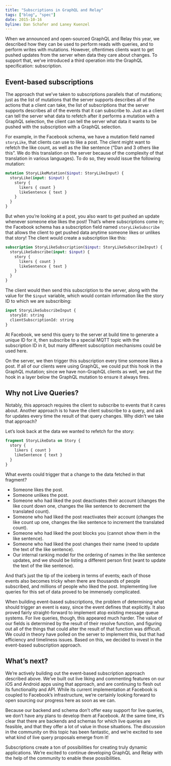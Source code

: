 ```yaml
---
title: "Subscriptions in GraphQL and Relay"
tags: ["blog", "spec"]
date: 2015-10-16
byline: Dan Schafer and Laney Kuenzel
---
```


When we announced and open-sourced GraphQL and Relay this year, we described how they can be used to perform reads with queries, and to perform writes with mutations. However, oftentimes clients want to get pushed updates from the server when data they care about changes. To support that, we’ve introduced a third operation into the GraphQL specification: subscription.

## Event-based subscriptions

The approach that we’ve taken to subscriptions parallels that of mutations; just as the list of mutations that the server supports describes all of the actions that a client can take, the list of subscriptions that the server supports describes all of the events that it can subscribe to. Just as a client can tell the server what data to refetch after it performs a mutation with a GraphQL selection, the client can tell the server what data it wants to be pushed with the subscription with a GraphQL selection.

For example, in the Facebook schema, we have a mutation field named `storyLike`, that clients can use to like a post. The client might want to refetch the like count, as well as the like sentence (“Dan and 3 others like this”. We do this translation on the server because of the complexity of that translation in various languages). To do so, they would issue the following mutation:

```graphql
mutation StoryLikeMutation($input: StoryLikeInput) {
  storyLike(input: $input) {
    story {
      likers { count }
      likeSentence { text }
    }
  }
}
```

But when you’re looking at a post, you also want to get pushed an update whenever someone else likes the post! That’s where subscriptions come in; the Facebook schema has a subscription field named `storyLikeSubscribe` that allows the client to get pushed data anytime someone likes or unlikes that story! The client would create a subscription like this:

```graphql
subscription StoryLikeSubscription($input: StoryLikeSubscribeInput) {
  storyLikeSubscribe(input: $input) {
    story {
      likers { count }
      likeSentence { text }
    }
  }
}
```

The client would then send this subscription to the server, along with the value for the `$input` variable, which would contain information like the story ID to which we are subscribing:

```graphql
input StoryLikeSubscribeInput {
  storyId: string
  clientSubscriptionId: string
}
```

At Facebook, we send this query to the server at build time to generate a unique ID for it, then subscribe to a special MQTT topic with the subscription ID in it, but many different subscription mechanisms could be used here.

On the server, we then trigger this subscription every time someone likes a post. If all of our clients were using GraphQL, we could put this hook in the GraphQL mutation; since we have non-GraphQL clients as well, we put the hook in a layer below the GraphQL mutation to ensure it always fires.

## Why not Live Queries?

Notably, this approach requires the client to subscribe to events that it cares about. Another approach is to have the client subscribe to a query, and ask for updates every time the result of that query changes. Why didn’t we take that approach?

Let’s look back at the data we wanted to refetch for the story:

```graphql
fragment StoryLikeData on Story {
  story {
    likers { count }
    likeSentence { text }
  }
}
```

What events could trigger that a change to the data fetched in that fragment?

- Someone likes the post.
- Someone unlikes the post.
- Someone who had liked the post deactivates their account (changes the like count down one, changes the like sentence to decrement the translated count).
- Someone who had liked the post reactivates their account (changes the like count up one, changes the like sentence to increment the translated count).
- Someone who had liked the post blocks you (cannot show them in the like sentence).
- Someone who had liked the post changes their name (need to update the text of the like sentence).
- Our internal ranking model for the ordering of names in the like sentence updates, and we should be listing a different person first (want to update the text of the like sentence).

And that’s just the tip of the iceberg in terms of events; each of those events also becomes tricky when there are thousands of people subscribed, and millions of people who liked the post. Implementing live queries for this set of data proved to be immensely complicated.

When building event-based subscriptions, the problem of determining what should trigger an event is easy, since the event defines that explicitly. It also proved fairly straight-forward to implement atop existing message queue systems. For live queries, though, this appeared much harder. The value of our fields is determined by the result of their resolve function, and figuring out all of the things that could alter the result of that function was difficult. We could in theory have polled on the server to implement this, but that had efficiency and timeliness issues. Based on this, we decided to invest in the event-based subscription approach.

## What’s next?

We’re actively building out the event-based subscription approach described above. We’ve built out live liking and commenting features on our iOS and Android apps using that approach, and are continuing to flesh out its functionality and API. While its current implementation at Facebook is coupled to Facebook’s infrastructure, we’re certainly looking forward to open sourcing our progress here as soon as we can.

Because our backend and schema don’t offer easy support for live queries, we don’t have any plans to develop them at Facebook. At the same time, it’s clear that there are backends and schemas for which live queries are feasible, and that they offer a lot of value in those situations. The discussion in the community on this topic has been fantastic, and we’re excited to see what kind of live query proposals emerge from it!

Subscriptions create a ton of possibilities for creating truly dynamic applications. We’re excited to continue developing GraphQL and Relay with the help of the community to enable these possibilities.

